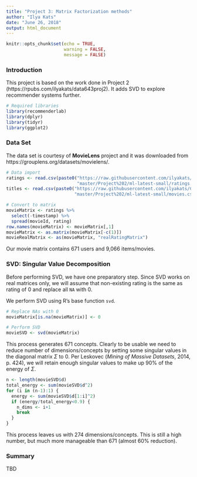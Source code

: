 ```yaml
---
title: "Project 3: Matrix Factorization methods"
author: "Ilya Kats"
date: "June 26, 2018"
output: html_document
---
```


```r
knitr::opts_chunk$set(echo = TRUE, 
                      warning = FALSE, 
                      message = FALSE)
```

### Introduction

This project is based on the work done in Project 2 (https://rpubs.com/ilyakats/data643proj2). It adds SVD to explore recommender systems further. 

```r
# Required libraries
library(recommenderlab)
library(dplyr)
library(tidyr)
library(ggplot2)
```

### Data Set

The data set is courtesy of __MovieLens__ project and it was downloaded from https://grouplens.org/datasets/movielens/.

```r
# Data import
ratings <- read.csv(paste0("https://raw.githubusercontent.com/ilyakats/CUNY-DATA643/",
                           "master/Project%202/ml-latest-small/ratings.csv"))
titles <- read.csv(paste0("https://raw.githubusercontent.com/ilyakats/CUNY-DATA643/",
                          "master/Project%202/ml-latest-small/movies.csv"))

# Convert to matrix
movieMatrix <- ratings %>% 
  select(-timestamp) %>% 
  spread(movieId, rating)
row.names(movieMatrix) <- movieMatrix[,1]
movieMatrix <- as.matrix(movieMatrix[-c(1)])
movieRealMatrix <- as(movieMatrix, "realRatingMatrix")
```

Our movie matrix contains 671 users and 9,066 items/movies. 

### SVD: Singular Value Decomposition

Before performing SVD, we have one preparatory step. Since SVD works on real matrices only, we will assume that non-existing rating is the same as rating of 0 and replace all `NA` with 0.

We perform SVD using R's base function `svd`. 

```r
# Replace NAs with 0
movieMatrix[is.na(movieMatrix)] <- 0

# Perform SVD
movieSVD <- svd(movieMatrix)
```

This process generates 671 concepts. Clearly to be usable we need to reduce number of dimensions/concepts by setting some singular values in the diagonal matrix $\Sigma$ to 0. Per Leskovec (_Mining of Massive Datasets_, 2014, p. 424), we will retain enough singular values to make up 90% of the energy of $\Sigma$.

```r
n <- length(movieSVD$d)
total_energy <- sum(movieSVD$d^2)
for (i in (n-1):1) {
  energy <- sum(movieSVD$d[1:i]^2)
  if (energy/total_energy<0.9) {
    n_dims <- i+1
    break
  }
}
```

This process leaves us with 274 dimensions/concepts. This is still a high number, but much more manageable than 671 (almost 60% reduction).

### Summary

TBD